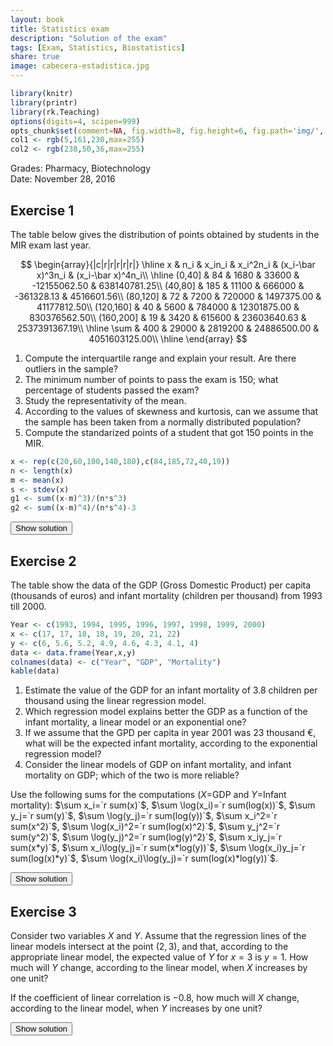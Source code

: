 ```yaml
---
layout: book
title: Statistics exam
description: "Solution of the exam"
tags: [Exam, Statistics, Biostatistics]
share: true
image: cabecera-estadistica.jpg
---
```


```r
library(knitr)
library(printr)
library(rk.Teaching)
options(digits=4, scipen=999)
opts_chunk$set(comment=NA, fig.width=8, fig.height=6, fig.path='img/', fig.align="center", dev="svg", digits=4, echo=FALSE, warning=FALSE, message=FALSE)
col1 <- rgb(5,161,230,max=255)
col2 <- rgb(238,50,36,max=255)
```

Grades: Pharmacy, Biotechnology  
Date: November 28, 2016 

## Exercise 1
The table below gives the distribution of points obtained by students in the MIR exam last year.

$$
\begin{array}{|c|r|r|r|r|r|}
\hline
x & n_i & x_in_i & x_i^2n_i & (x_i-\bar x)^3n_i & (x_i-\bar x)^4n_i\\
\hline
(0,40] & 84 & 1680 & 33600 & -12155062.50 & 638140781.25\\
(40,80] & 185 & 11100 & 666000 & -361328.13 & 4516601.56\\
(80,120] & 72 & 7200 & 720000 & 1497375.00 & 41177812.50\\
(120,160] & 40 & 5600 & 784000 & 12301875.00 & 830376562.50\\
(160,200] & 19 & 3420 & 615600 & 23603640.63 & 2537391367.19\\
\hline
\sum & 400 & 29000 & 2819200 & 24886500.00 & 4051603125.00\\
\hline
\end{array}
$$

1. Compute the interquartile range and explain your result. Are there outliers in the sample?
2. The minimum number of points to pass the exam is 150; what percentage of students passed the exam?
3. Study the representativity of the mean.
4. According to the values of skewness and kurtosis, can we assume that the sample has been taken from a normally distributed population?
5. Compute the standarized points of a student that got 150 points in the MIR.

```r
x <- rep(c(20,60,100,140,180),c(84,185,72,40,19))
n <- length(x)
m <- mean(x)
s <- stdev(x)
g1 <- sum((x-m)^3)/(n*s^3)
g2 <- sum((x-m)^4)/(n*s^4)-3
```

<div><button class="solution">Show solution</button></div>
<div id="solution" style="display: none">
1. $Q_1=43.48$ points, $Q_3=97.78$ points and $IQR=54.3$ points.<br/>
Fences: $F_1=-37.97$ points and $F_2=179.23$ points. Thus, there are outliers. <br/>
2. $F_{150}=0.925$, so the percentage of students that passed the exam is $7.5\%$. <br/>
3. $\bar x=`r m`$ points, $s^2=`r variance(x)`$ points², $s=`r s`$ points, $cv=`r cv(x)`$. As the coefficient of variation is greater than 0.5 but not too much there is a moderate variability and the mean is moderately representative.<br/>
4. $g_1=`r g1`$, so the distribution is right-skewed. $g_2=`r g2`$, so the distribution is a little bit more peaked than a bell curve (leptokurtic). As $g_1$ and $g_2$ are between -2 and 2 we can assume that the sample has been taken from a normaly distributed population. <br/>
5. $z(150)=1.83$.
</div>

## Exercise 2
The table show the data of the GDP (Gross Domestic Product) per capita (thousands of euros) and infant mortality
(children per thousand) from 1993 till 2000.
```r
Year <- c(1993, 1994, 1995, 1996, 1997, 1998, 1999, 2000)
x <- c(17, 17, 18, 18, 19, 20, 21, 22)
y <- c(6, 5.6, 5.2, 4.9, 4.6, 4.3, 4.1, 4)
data <- data.frame(Year,x,y)
colnames(data) <- c("Year", "GDP", "Mortality")
kable(data)
```

1. Estimate the value of the GDP for an infant mortality of 3.8 children per thousand using the linear regression model.
2. Which regression model explains better the GDP as a function of the infant mortality, a linear model or an exponential one?
3. If we assume that the GPD per capita in year 2001 was 23 thousand €, what will be the expected infant mortality, according to the exponential regression model?
4. Consider the linear models of GDP on infant mortality, and infant mortality on GDP; which of the two is more reliable?

Use the following sums for the computations ($X$=GDP and $Y$=Infant mortality):
$\sum x_i=`r sum(x)`$, $\sum \log(x_i)=`r sum(log(x))`$, $\sum y_j=`r sum(y)`$, $\sum \log(y_j)=`r sum(log(y))`$,
$\sum x_i^2=`r sum(x^2)`$, $\sum \log(x_i)^2=`r sum(log(x)^2)`$, $\sum y_j^2=`r sum(y^2)`$, $\sum \log(y_j)^2=`r sum(log(y)^2)`$,
$\sum x_iy_j=`r sum(x*y)`$, $\sum x_i\log(y_j)=`r sum(x*log(y))`$, $\sum \log(x_i)y_j=`r sum(log(x)*y)`$, $\sum \log(x_i)\log(y_j)=`r sum(log(x)*log(y))`$.

<div><button class="solution">Show solution</button></div>
<div id="solution" style="display: none">
```r
m <- lm(x~y)
c <- coefficients(m)
```
1. Linear model of GDF on infant mortality: <br/>
$\bar x=`r mean(x)`$ 10³€, $s_x^2=`r variance(x)`$ 10⁶€. <br/>
$\bar y=`r mean(y)`$ children per thousand, $s_y^2=`r variance(y)`$ (children per thousan)². <br/>
$s_{xy}=`r covariance(x,y)`$ 10³€⋅children per thousand. <br/>
Regression line of GDP on infant mortality: $x=`r c[1]` + `r c[2]`y$. <br/>
$x(3.8) =`r c[1]+c[2]*3.8`$. <br/>
```r
z <- log(x)
m2 <- lm(z~y)
```
2. $\overline{\log(x)}=`r mean(z)`$ log(10³€), $s_{\log(x)}^2=`r variance(z)`$ log(10³€)². <br/>
$s_{\log(x)y}=`r covariance(z,y)`$ log(10³€)•children per thousand. <br/>
Linear coefficient of determination of GDP on infant mortality $r^2=`r summary(m)$r.squared`$. <br/>
Exponential coefficient of determination of GDP on infant mortality $r^2=`r summary(m2)$r.squared`$. <br/>
Thus, the exponential model explains a little bit better the relation between the GDP and the infant mortality. <br/>
```r
z <- log(y)
m2 <- lm(z~x)
c <- coefficients(m2)
```
3. $\overline{\log(y)}=`r mean(z)`$ log(children per thousand), $s_{\log(y)}^2=`r variance(z)`$ log(children per thousand)². <br/>
$s_{x\log(y)}=`r covariance(x,z)`$ 10³€⋅log(children per thousand). <br/>
Exponential model of infant mortality on GDP: $y=e^{`r c[1]` + `r c[2]`x}$. <br/>
$y(23)=`r exp(c[1]+c[2]*23)`$.<br/>
4. The reliability of both models is the same as they have the same coefficient of determination. 
</div>

## Exercise 3
Consider two variables $X$ and $Y$. Assume that the regression lines of the linear models intersect at the point $(2,3)$, and that, according to the appropriate linear model, the expected value of $Y$ for $x=3$ is $y=1$. How much will $Y$ change, according to the linear model, when $X$ increases by one unit?

If the coefficient of linear correlation is $-0.8$, how much will $X$ change, according to the linear model, when $Y$ increases by one unit?

<div><button class="solution">Show solution</button></div>
<div id="solution" style="display: none">
$\bar x=2$ and $\bar y=3$. <br/>
$b_{yx}=-2$, so $Y$ decreases 2 units when $X$ increases by one unit. <br/>
$b_{xy}=-0.32$, so $X$ decreases 0.32 units when $Y$ increases by one unit. <br/>
</div>

